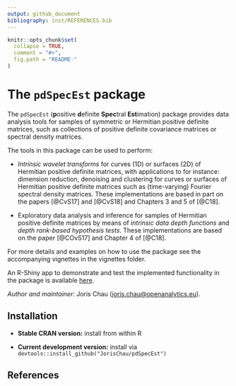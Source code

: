 ```yaml
---
output: github_document
bibliography: inst/REFERENCES.bib
---
```


<!-- README.md is generated from README.Rmd. Please edit that file -->

```r
knitr::opts_chunk$set(
  collapse = TRUE,
  comment = "#>",
  fig.path = "README-"
)
```

# The `pdSpecEst` package

The `pdSpecEst` (**p**ositive **d**efinite **Spec**tral **Est**imation) package provides data analysis tools for samples of symmetric or Hermitian positive definite matrices, such as collections of positive definite covariance matrices or spectral density matrices.

The tools in this package can be used to perform:

* *Intrinsic wavelet transforms* for curves (1D) or surfaces (2D) of Hermitian
  positive definite matrices, with applications to for instance: dimension
  reduction, denoising and clustering for curves or surfaces of Hermitian
  positive definite matrices such as (time-varying) Fourier spectral density
  matrices. These implementations are based in part on the papers [@CvS17]
  and [@CvS18] and Chapters 3 and 5 of [@C18].

* Exploratory data analysis and inference for samples of Hermitian positive definite matrices by means of *intrinsic data depth functions* and *depth rank-based hypothesis tests*. These implementations are based on the paper [@COvS17] and Chapter 4 of [@C18].

For more details and examples on how to use the package see the accompanying vignettes in the vignettes folder. 

An R-Shiny app to demonstrate and test the implemented functionality in the package is available [here](https://jchau.shinyapps.io/pdSpecEst/).

*Author and maintainer:* Joris Chau (<joris.chau@openanalytics.eu>).

## Installation

* **Stable CRAN version:** install from within R

* **Current development version:** install via `devtools::install_github("JorisChau/pdSpecEst")`

## References



